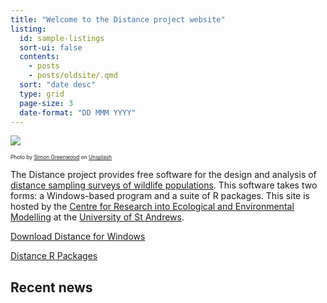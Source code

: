 ```yaml
---
title: "Welcome to the Distance project website"
listing:
  id: sample-listings
  sort-ui: false
  contents: 
    - posts
    - posts/oldsite/.qmd
  sort: "date desc"
  type: grid
  page-size: 3
  date-format: "DD MMM YYYY"
---
```


![](simon-greenwood-unsplash.jpg)

::: {style="font-size: 60%;"}

Photo by <a href="https://unsplash.com/@faxmachinerobot?utm_content=creditCopyText&utm_medium=referral&utm_source=unsplash">Simon Greenwood</a> on <a href="https://unsplash.com/photos/tilt-shift-photography-of-brown-antelope-QHUE_LtWhXM?utm_content=creditCopyText&utm_medium=referral&utm_source=unsplash">Unsplash</a> 
      
:::

The Distance project provides free software for the design and analysis of [distance sampling surveys of wildlife populations](resources/whatisds). This software takes two forms: a Windows-based program and a suite of R packages. This site is hosted by the [Centre for Research into Ecological and Environmental Modelling](https://www.creem.st-andrews.ac.uk/) at the [University of St Andrews](https://www.st-andrews.ac.uk/).

[Download Distance for Windows](software/downloaddistwin){.btn .btn-outline-primary .btn role="button" data-toggle="tooltip" title="Standalone Windows software"}

[Distance R Packages](software/Rpackages){.btn .btn-outline-primary .btn role="button" data-toggle="tooltip" title="R packages"}

## Recent news

::: {#sample-listings}
:::

